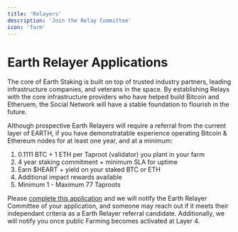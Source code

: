 ```yaml
---
title: 'Relayers'
description: 'Join the Relay Committee'
icon: 'farm'
---
```


# Earth Relayer Applications

The core of Earth Staking is built on top of trusted industry partners, leading infrastructure companies, and veterans in the space. 
By establishing Relays with the core infrastructure providers who have helped build Bitcoin and Etheruem, the Social Network
will have a stable foundation to flourish in the future.

Although prospective Earth Relayers will require a referral from the current layer of EARTH, if you have demonstratable
experience operating Bitcoin & Ethereum nodes for at least one year, and at a minimum:

1. 0.1111 BTC + 1 ETH per Taproot (validator) you plant in your farm
2. 4 year staking commitment + minimum SLA for uptime
3. Earn $HEART + yield on your staked BTC or ETH
4. Additional impact rewards available
5. Minimum 1 - Maximum 77 Taproots

Please [complete this application](https://earthstaking.typeform.com/to/bM6iXb4c) and we will notify the Earth Relayer Committee of your application, and someone may reach out if it meets their independant criteria as a Earth Relayer referral candidate. Additionally, we will notify you once public Farming becomes activated at Layer 4.